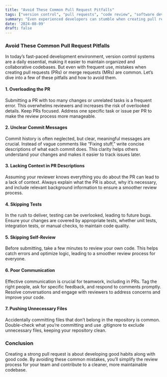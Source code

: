 ```yaml
---
title: "Avoid These Common Pull Request Pitfalls"
tags: ["version control", "pull requests", "code review", "software development", "best practices", "git tips", "developer mistakes"]
summary: "Even experienced developers can stumble when creating pull requests, leading to code review headaches. This article highlights common mistakes—like overloaded PRs, unclear commit messages, and skipped tests—that can derail your code reviews. Learn how to sidestep these issues and keep your version control process smooth and efficient."
date: '2024-08-09'
draft: false
---
```


### Avoid These Common Pull Request Pitfalls
In today’s fast-paced development environment, version control systems are a daily essential, making it easier to maintain organized and collaborative codebases. But even with frequent use, mistakes when creating pull requests (PRs) or merge requests (MRs) are common. Let’s dive into a few of these pitfalls and how to avoid them.

#### 1. Overloading the PR

Submitting a PR with too many changes or unrelated tasks is a frequent error. This overwhelms reviewers and increases the risk of overlooked details. Keep PRs focused. Address one specific task or issue per PR to make the review process more manageable.

#### 2. Unclear Commit Messages

Commit history is often neglected, but clear, meaningful messages are crucial. Instead of vague comments like “Fixing stuff,” write concise descriptions of what each commit does. This clarity helps others understand your changes and makes it easier to track issues later.

#### 3. Lacking Context in PR Descriptions

Assuming your reviewer knows everything you do about the PR can lead to a lack of context. Always explain what the PR is about, why it’s necessary, and include relevant background information to ensure a smoother review process.

#### 4. Skipping Tests

In the rush to deliver, testing can be overlooked, leading to future bugs. Ensure your changes are covered by appropriate tests, whether unit tests, integration tests, or manual checks, to maintain code quality.

#### 5. Skipping Self-Review

Before submitting, take a few minutes to review your own code. This helps catch errors and optimize logic, leading to a smoother review process for everyone.

#### 6. Poor Communication

Effective communication is crucial for teamwork, including in PRs. Tag the right people, ask for specific feedback, and respond to comments promptly. Resolve conversations and engage with reviewers to address concerns and improve your code.

#### 7. Pushing Unnecessary Files

Accidentally committing files that don’t belong in the repository is common. Double-check what you’re committing and use .gitignore to exclude unnecessary files, keeping your repository clean.

### Conclusion
Creating a strong pull request is about developing good habits along with good code. By avoiding these common mistakes, you’ll simplify the review process for your team and contribute to a cleaner, more maintainable codebase.